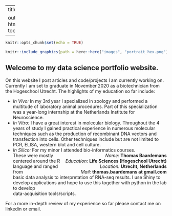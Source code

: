 
---
title: ""

output:
  html_document:
    toc: false
---

```r
knitr::opts_chunk$set(echo = TRUE)
```


```r
knitr::include_graphics(path = here::here("images", "portrait_hex.png"))
```
  

## Welcome to my data science portfolio website.  

On this website I post articles and code/projects I am currently working on. Currently I am set to graduate in November 2020 as a biotechnician from the Hogeschool Utrecht. 
The highlights of my education so far include:  

* *In Vivo:* In my 3rd year I specialized in zoology and performed a multitude of laboratory animal procedures. Part of this specialization was a year-long internship at the Netherlands Institute for Neuroscience.  
* *In Vitro:* I have a great interest in molecular biology. Throughout the 4 years of study I gained practical experience in numerous molecular techniques such as the production of recombinant DNA vectors and transfection into cells. Other techniques include but are not limited to PCR, ELISA, western blot and cell culture.
* *In Silico:* For my minor I attended bio-informatics courses. [*Name:* **Thomas Baardemans**  
*Education:* **Life Sciences (Hogeschool Utrecht)**  
*Location:* **Utrecht, Netherlands**  
*Mail:* **thomas.baardemans at gmail.com**]{style="float:right; text-align: right"}   
These were mostly centered around the R language and ranged from  
basic data analysis to interpretation of RNA-seq results. I use Shiny to develop
applications and hope to use this together with python in the lab to develop  
data-acquisition tools/scripts. 
 
For a more in-depth review of my experience so far please contact me on linkedin or email.


    
  
  
  

